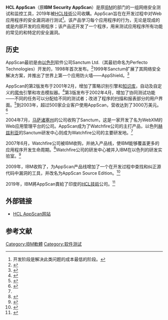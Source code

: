 {{NoteTA|G1=IT}}
{{Infobox software
| name                   = 
| title                  =  AppScan
| logo                   = <!-- [[File:|File:]] -->
| screenshot             = <!-- [[File:|File:]] -->
| caption                = 
| collapsible            = 
| author                 = 
| developer              = [[HCL_技術|HCL 技術]]
| released               = <!-- {{Start date|YYYY|MM|DD|df=yes/no}} -->
| discontinued           = 
| latest release version = 9.3
| latest release date    = <!-- {{Start date and age|YYYY|MM|DD|df=yes/no}} -->
| latest preview version = 
| latest preview date    = <!-- {{Start date and age|YYYY|MM|DD|df=yes/no}} -->
| programming language   = 
| operating system       = 
| platform               = 
| size                   = 
| language               = 
| status                 = 
| genre                  = 網路安全測試工具
| license                = [[专有软件|专有]]
| website                = {{url|https://www.hcltechsw.com/products/appscan}}
}}

'''HCL AppScan'''（原'''IBM Security AppScan'''）是原[[IBM|IBM]]的{{tsl|en|Rational Software|Rational软件}}部门的一组网络安全测试和监控工具，2019年被[[HCL技術|HCL技術]]公司收購。AppScan旨在在开发过程中对Web应用程序的安全漏洞进行测试<ref>开发阶段是解决此类问题的成本最低的阶段。</ref>。该产品学习每个应用程序的行为，无论是现成的或是内部开发的应用程序；该产品还开发了一个程序，用来测试应用程序所有功能的常见的和特定的安全漏洞。

==历史==
AppScan最初是由[[以色列|以色列]]软件公司Sanctum Ltd.（其最初命名为Perfecto Technologies）开发的，1998年首次发布。<ref>{{cite news|title=Perfecto Technologies Becomes Sanctum, Inc.; Pioneerin Automated Web Application Control and Security Changes Name.|url=http://www.allbusiness.com/technology/software-services-applications-internet-social/6459219-1.html#ixzz1dLGMEQ5p|newspaper=BusinessWire|date=2000-06-21}}</ref>1999年Sanctum扩展了其网络安全解决方案，并推出了世界上第一个应用防火墙——AppShield。<ref>{{cite news|title=New tool blocks wily e-comm hacker tricks|url=http://www.cnn.com/TECH/computing/9909/07/ecomm.hack.idg/index.html|author=Ellen Messmer|date=1999-09-07|accessdate=2010-11-17|publisher=CNN|archive-date=2010-05-29|archive-url=https://web.archive.org/web/20100529111033/http://www.cnn.com/TECH/computing/9909/07/ecomm.hack.idg/index.html|dead-url=no}}</ref>

AppScan的第2版发布于2001年2月，增加了策略识别引擎和[[知识库|知识库]]，自动及自定义的[[網路蜘蛛|爬虫]]引擎和攻击模拟器。<ref>{{cite news|last=Mimoso|first=Michael S.|title=AppScan release secures Web applications|url=http://searchsecurity.techtarget.com/news/520223/Quick-Takes-AppScan-release-secures-Web-applications|newspaper=SearchSecurity|date=2001-02-06|access-date=2014-08-12|archive-url=https://web.archive.org/web/20140912024734/http://searchsecurity.techtarget.com/news/520223/Quick-Takes-AppScan-release-secures-Web-applications|archive-date=2014-09-12|dead-url=yes}}</ref>第3版发布于2002年4月，增加了协同测试功能——不同的任务可以分配给不同的测试者；改进了程序的扫描和报表部分的用户界面。<ref>{{cite news|last=Costello|first=Sam|title=Sanctum boosts tests, reports in AppScan 3.0|url=http://www.computerworld.com.au/article/23334/sanctum_boosts_tests_reports_appscan_3_0/|newspaper=Computerworld|date=2002-04-30|accessdate=2014-08-12|archive-date=2014-09-12|archive-url=https://web.archive.org/web/20140912021706/http://www.computerworld.com.au/article/23334/sanctum_boosts_tests_reports_appscan_3_0/|dead-url=no}}</ref>到2003年，超过500家企业客户使用AppScan，营收达到了3000万美元。<ref name=Jpost>{{cite news |title=Sanctum acquired by Watchfire |url=http://www.ivc-online.com/ivcWeeklyItem.asp?articleID=2015 |newspaper=Israel Venture Capital Research Center |date=2004-07-26 |deadurl=yes |archiveurl=https://archive.is/20070810083415/http://www.ivc-online.com/ivcWeeklyItem.asp?articleID=2015 |archivedate=2007-08-10 |accessdate=2014-08-12 }}</ref>

2004年7月，[[马萨诸塞州|马萨诸塞州]]的公司{{tsl|en|Watchfire}}收购了Sanctum，这是一家开发了名为WebXM的Web应用管理平台的公司。AppScan成为了Watchfire公司的主打产品，以色列[[赫兹利亚|赫兹利亚]]的Sanctum研发中心则成为Watchfire公司的主要研发地。<ref name=Jpost />

2007年6月，Watchfire公司被IBM收购，并纳入{{tsl|en|Rational Software|Rational软件}}产品线，使IBM能够覆盖更多的应用程序开发生命周期。<ref>{{cite news|last=Ogren|first=Eric|title=AppScan lives on with IBM|url=http://blogs.computerworld.com/node/5652|newspaper=Computerworld|date=2007-06-08|deadurl=yes|archiveurl=https://web.archive.org/web/20110131081131/http://blogs.computerworld.com/node/5652|archivedate=2011-01-31|accessdate=2014-08-12}}</ref>Watchfire公司的研发中心被并入IBM在以色列的研发实验室。<ref>{{cite news|title=Watchfire Israel goes to IBM|url=http://www.globes.co.il/serveen/globes/docview.asp?did=1000219398|newspaper=Globes|date=2007-06-07}}</ref>

2009年，IBM收购了{{tsl|en|Ounce Labs}}，为AppScan产品线增加了一个在开发过程中查找和纠正源代码中漏洞的工具，并改名为AppScan Source Edition。<ref>{{cite news|last=Rick|first=Whiting|title=IBM: Design Security Into New Applications During Development|url=http://www.crn.com/news/security/225500021/ibm-design-security-into-new-applications-during-development.htm;jsessionid=sAdQrMEqh7kWNepNsBEm-w**.ecappj02|newspaper=CRN|date=2010-06-08|accessdate=2014-08-12|archive-date=2014-09-12|archive-url=https://web.archive.org/web/20140912030836/http://www.crn.com/news/security/225500021/ibm-design-security-into-new-applications-during-development.htm;jsessionid=sAdQrMEqh7kWNepNsBEm-w**.ecappj02|dead-url=no}}</ref>

2019年，IBM將AppScan賣給了印度的[[HCL技術|HCL技術]]公司。<ref>{{cite web |author1=Campbell Kwan |title=HCL now fully controls IBM software including Notes and Domino |url=https://www.zdnet.com/article/hcl-now-fully-controls-ibm-software-including-notes-and-domino/ |website=ZDNet |publisher=CBS Interactive |accessdate=2020-08-31 |date=2019-07-02 |archive-date=2020-08-01 |archive-url=https://web.archive.org/web/20200801190637/https://www.zdnet.com/article/hcl-now-fully-controls-ibm-software-including-notes-and-domino/ |dead-url=no }}</ref>

==外部链接==
* [https://www.hcltechsw.com/products/appscan HCL AppScan网站]

==参考文献==
{{Reflist}}

[[Category:IBM軟體|Category:IBM軟體]]
[[Category:软件测试|Category:软件测试]]